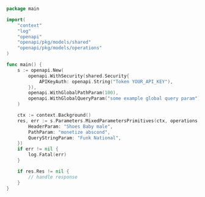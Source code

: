 ```go showLineNumbers copy filename="Mixed Parameters Primitives usage example"
package main

import(
	"context"
	"log"
	"openapi"
	"openapi/pkg/models/shared"
	"openapi/pkg/models/operations"
)

func main() {
    s := openapi.New(
        openapi.WithSecurity(shared.Security{
            APIKeyAuth: openapi.String("Token YOUR_API_KEY"),
        }),
        openapi.WithGlobalPathParam(100),
        openapi.WithGlobalQueryParam("some example global query param"),
    )

    ctx := context.Background()
    res, err := s.Parameters.MixedParametersPrimitives(ctx, operations.MixedParametersPrimitivesRequest{
        HeaderParam: "Shoes Baby male",
        PathParam: "monetize abscond",
        QueryStringParam: "Funk National",
    })
    if err != nil {
        log.Fatal(err)
    }

    if res.Res != nil {
        // handle response
    }
}
```

